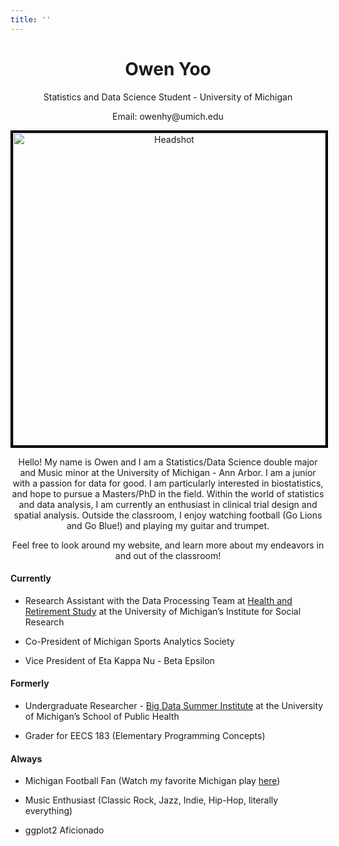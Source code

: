 ```yaml
---
title: ''
---
```

<center> <h1><b>Owen Yoo</b></h1> </center>
<center> 
Statistics and Data Science Student - University of Michigan\newline

Email: owenhy@umich.edu

<img src="images/owen-headshot.jpg" alt="Headshot" width="500" style="border: 4px solid black;"/>

Hello! My name is Owen and I am a Statistics/Data Science double major and Music minor at the University of Michigan - Ann Arbor. I am a junior with a passion for data for good. I am particularly interested in biostatistics, and hope to pursue a Masters/PhD in the field. Within the world of statistics and data analysis, I am currently an enthusiast in clinical trial design and spatial analysis. Outside the classroom, I enjoy watching football (Go Lions and Go Blue!) and playing my guitar and trumpet.

Feel free to look around my website, and learn more about my endeavors in and out of the classroom!

<div style="text-align: left;">

#### Currently

* Research Assistant with the Data Processing Team at [Health and Retirement Study](https://hrs.isr.umich.edu/) at the University of Michigan's Institute for Social Research

* Co-President of Michigan Sports Analytics Society

* Vice President of Eta Kappa Nu - Beta Epsilon

#### Formerly 

* Undergraduate Researcher - [Big Data Summer Institute](https://sph.umich.edu/bdsi/index.html) at the University of Michigan's School of Public Health

* Grader for EECS 183 (Elementary Programming Concepts)

#### Always

* Michigan Football Fan (Watch my favorite Michigan play [here](https://www.youtube.com/watch?v=WpwhDGvjV6M&ab_channel=FootballShorts))

* Music Enthusiast (Classic Rock, Jazz, Indie, Hip-Hop, literally everything)

* ggplot2 Aficionado

</div>
